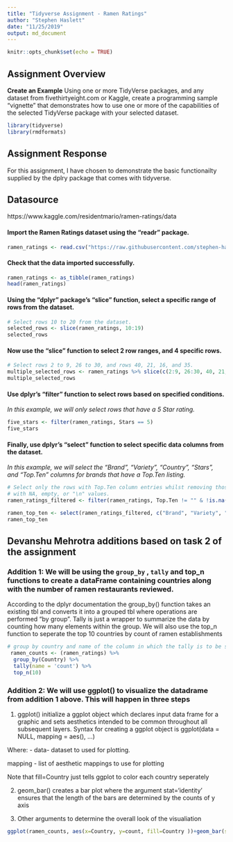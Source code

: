 ```yaml
---
title: "Tidyverse Assignment - Ramen Ratings"
author: "Stephen Haslett"
date: "11/25/2019"
output: md_document
---
```


```r
knitr::opts_chunk$set(echo = TRUE)
```

## Assignment Overview

**Create an Example** Using one or more TidyVerse packages, and any dataset from fivethirtyeight.com or Kaggle, create a programming sample “vignette” that demonstrates how to use one or more of the capabilities of the selected TidyVerse package with your selected dataset.

```r
library(tidyverse)
library(rmdformats)
```


## Assignment Response

For this assignment, I have chosen to demonstrate the basic functionailty supplied by the dplry package that comes with tidyverse.

## Datasource
https://www.kaggle.com/residentmario/ramen-ratings/data


#### Import the Ramen Ratings dataset using the "readr" package.


```r
ramen_ratings <- read.csv("https://raw.githubusercontent.com/stephen-haslett/FALL2019TIDYVERSE/master/ramen-ratings.csv", header = TRUE)
```


#### Check that the data imported successfully.

```r
ramen_ratings <- as_tibble(ramen_ratings)
head(ramen_ratings)
```


#### Using the "dplyr" package's "slice" function, select a specific range of rows from the dataset.

```r
# Select rows 10 to 20 from the dataset.
selected_rows <- slice(ramen_ratings, 10:19)
selected_rows
```


#### Now use the "slice" function to select 2 row ranges, and 4 specific rows.

```r
# Select rows 2 to 9, 26 to 30, and rows 40, 21, 16, and 35.
multiple_selected_rows <- ramen_ratings %>% slice(c(2:9, 26:30, 40, 21, 16, 35))
multiple_selected_rows
```


#### Use dplyr's "filter" function to select rows based on specified conditions.

_In this example, we will only select rows that have a 5 Star rating._

```r
five_stars <- filter(ramen_ratings, Stars == 5)
five_stars
```


#### Finally, use dplyr's "select" function to select specific data columns from the dataset.

_In this example, we will select the "Brand", "Variety", "Country", "Stars", and "Top.Ten" columns for brands that have a Top.Ten listing._

```r
# Select only the rows with Top.Ten column entries whilst removing those
# with NA, empty, or "\n" values.
ramen_ratings_filtered <- filter(ramen_ratings, Top.Ten != "" & !is.na(Top.Ten) & Top.Ten != "\n")

ramen_top_ten <- select(ramen_ratings_filtered, c("Brand", "Variety", "Country", "Stars", "Top.Ten"))
ramen_top_ten
```



## Devanshu Mehrotra additions based on task 2 of the assignment

### Addition 1: We will be using the ```group_by``` , ```tally``` and top_n functions to create a dataFrame containing countries along with the number of ramen restaurants reviewed.

According to the dplyr documentation the group_by() function takes an existing tbl and converts it into a grouped tbl where operations are performed "by group". Tally is just a wrapper to summarize the data by counting how many elements within the group. We will also use the top_n function to seperate the top 10 countries by count of ramen establishments


```r

# group by country and name of the column in which the tally is to be stored. Pick the top 10 countries by count
 ramen_counts <- (ramen_ratings) %>%
  group_by(Country) %>%
  tally(name = 'count') %>% 
  top_n(10)

```


### Addition 2: We will use ggplot() to visualize the datadrame from addition 1 above. This will happen in three steps

1. ggplot() initialize a ggplot object which declares input data frame for a graphic and sets aesthetics intended to be common throughout all subsequent layers. Syntax for creating a ggplot object is
ggplot(data = NULL, mapping = aes(), ...)

Where: - data- dataset to used for plotting.

mapping - list of aesthetic mappings to use for plotting

Note that fill=Country just tells ggplot to color each country seperately

2. geom_bar() creates a bar plot where the argument stat='identity' ensures that the length of the bars are determined by the counts of y axis 

3. Other arguments to determine the overall look of the visualiation


```r
ggplot(ramen_counts, aes(x=Country, y=count, fill=Country ))+geom_bar(stat = "identity" ) + theme(axis.text.x = element_text(size=12, angle = 90, hjust = 1))

```


